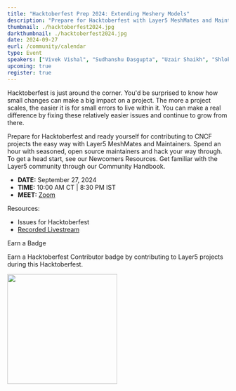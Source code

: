 ```yaml
---
title: "Hacktoberfest Prep 2024: Extending Meshery Models"
description: "Prepare for Hacktoberfest with Layer5 MeshMates and Maintainers. Join seasoned open source maintainers, hack through easy issues, and grow your skills. Discover Newcomers Resources and explore the Layer5 Community Handbook."
thumbnail: ./hacktoberfest2024.jpg
darkthumbnail: ./hacktoberfest2024.jpg
date: 2024-09-27
eurl: /community/calendar
type: Event
speakers: ["Vivek Vishal", "Sudhanshu Dasgupta", "Uzair Shaikh", "Shlok Mishra", "Hargun Kaur", "Aabid Sofi", "Awani Alero"]
upcoming: true
register: true
---
```




<p>
<Link to="/programs/hacktoberfest">Hacktoberfest</Link> is just around the corner. You'd be surprised to know how small changes can make a big impact on a project. The more a project scales, the easier it is for small errors to live within it. You can make a real difference by fixing these relatively easier issues and continue to grow from there.
</p>

<p>
Prepare for Hacktoberfest and ready yourself for contributing to CNCF projects the easy way with Layer5 <Link to="/community/meshmates">MeshMates</Link> and Maintainers. Spend an hour with seasoned, open source maintainers and hack your way through. To get a head start, see our <Link to="/community/newcomers">Newcomers Resources</Link>. Get familiar with the Layer5 community through our <Link to="/community/handbook">Community Handbook</Link>.
</p>

<ul>
    <li><strong>DATE:</strong> September 27, 2024</li>
    <li><strong>TIME:</strong> 10:00 AM CT | 8:30 PM IST</li>
    <li><strong>MEET:</strong> <a href="https://meet.layer5.io/community"> Zoom</a></li>
</ul>

<p> Resources:
    <ul>
    <li><Link to="https://github.com/issues?q=is%3Aopen+is%3Aissue+archived%3Afalse+org%3Alayer5io+org%3Ameshery+org%3Aservice-mesh-performance+org%3Aservice-mesh-patterns+label%3A%22hacktoberfest%22+">Issues for Hacktoberfest</Link></li>
    <li><a href="https://www.youtube.com/watch?v=T7xLUqrnxtI">Recorded Livestream</a></li>
    </ul>
</p>

<p>Earn a Badge </p> 
<p>Earn a Hacktoberfest Contributor badge by contributing to Layer5 projects during this Hacktoberfest.</p>
<img src={hacktoberfestBadge} style="width: 250px"/>